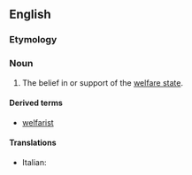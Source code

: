 ==English==

===Etymology===
{{suffix|welfare|ism|lang=en}}

===Noun===
{{en-noun|-}}

# {{lb|en|rare|derogatory}} The belief in or support of the [[welfare state]].

====Derived terms====
* [[welfarist]]

====Translations====
{{trans-top|The belief in or support of the welfare state}}
* Italian: {{t|it|welfarismo|m}}
{{trans-mid}}
{{trans-bottom}}